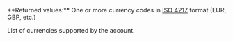 <ResponseField name="Currencies" type="array" >    
**Returned values:** One or more currency codes in <a href="/api-reference/overview/data-formats" target="_blank">ISO 4217</a> format (EUR, GBP, etc.)

List of currencies supported by the account.
</ResponseField>